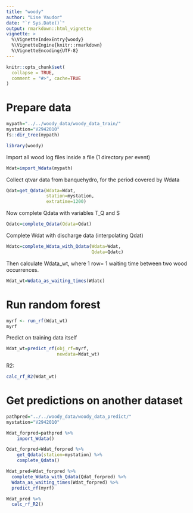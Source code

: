 ```yaml
---
title: "woody"
author: "Lise Vaudor"
date: "`r Sys.Date()`"
output: rmarkdown::html_vignette
vignette: >
  %\VignetteIndexEntry{woody}
  %\VignetteEngine{knitr::rmarkdown}
  %\VignetteEncoding{UTF-8}
---
```


```r
knitr::opts_chunk$set(
  collapse = TRUE,
  comment = "#>", cache=TRUE
)
```

# Prepare data

```r
mypath="../../woody_data/woody_data_train/"
mystation="V2942010"
fs::dir_tree(mypath)
```

```r
library(woody)
```

Import all wood log files inside a file (1 directory per event)

```r
Wdat=import_Wdata(mypath) 
``` 

Collect qtvar data from banquehydro, for the period covered by Wdata

```r
Qdat=get_Qdata(Wdata=Wdat,
               station=mystation,
               extratime=1200)
``` 



Now complete Qdata with variables T_Q and S

```r
Qdatc=complete_Qdata(Qdata=Qdat)
```

Complete Wdat with discharge data (interpolating Qdat)

```r
Wdatc=complete_Wdata_with_Qdata(Wdata=Wdat,
                                Qdata=Qdatc)
```

Then calculate Wdata_wt, where 1 row= 1 waiting time between two wood occurrences.

```r
Wdat_wt=Wdata_as_waiting_times(Wdatc)
```

# Run random forest

```r
myrf <- run_rf(Wdat_wt)
myrf
```

Predict on training data itself

```r
Wdat_wt=predict_rf(obj_rf=myrf,
                   newdata=Wdat_wt)
```

R2:

```r
calc_rf_R2(Wdat_wt)
```

# Get predictions on another dataset

```r
pathpred="../../woody_data/woody_data_predict/"
mystation="V2942010"

Wdat_forpred=pathpred %>% 
    import_Wdata()

Qdat_forpred=Wdat_forpred %>%
    get_Qdata(station=mystation) %>% 
    complete_Qdata()

Wdat_pred=Wdat_forpred %>%
  complete_Wdata_with_Qdata(Qdat_forpred) %>% 
  Wdata_as_waiting_times(Wdat_forpred) %>% 
  predict_rf(myrf)

Wdat_pred %>%
  calc_rf_R2()
```

